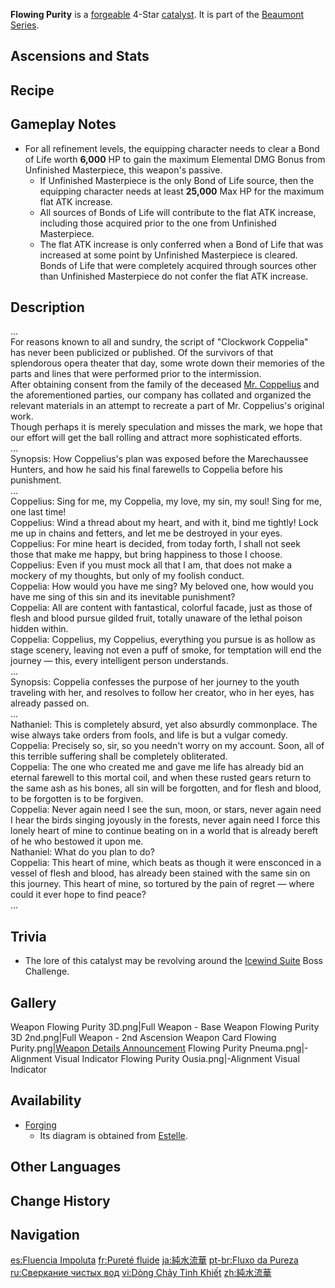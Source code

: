 {{Weapon Infobox
|title            = Flow&shy;ing Pu&shy;ri&shy;ty
|id               = 14425
|image            = <gallery>
Weapon Flowing Purity.png|Base
Weapon Flowing Purity 2nd.png|2nd Ascension
</gallery>
|type             = Catalyst
|quality          = 4
|base_atk         = 44
|2nd_stat_type    = ATK
|2nd_stat         = 6%
|series           = Beaumont
|releaseDate      = 2023-08-16
|obtain           = Forging
|diagram          = {{Sold By|Diagram: Flowing Purity}}
|passive          = Unfinished Masterpiece
|effect           = When using an [[Elemental Skill]], All [[Elemental DMG Bonus]] will be increased by (var1)% for 15s, and a [[Bond of Life]] worth 24% of [[Max HP]] will be granted. This effect can be triggered once every 10s. When the Bond of Life is cleared, every 1,000 HP cleared in the process will provide (var2)% All Elemental DMG Bonus, up to a maximum of (var3)%. This effect lasts 15s.
|eff_rank1_var1   = 8
|eff_rank2_var1   = 10
|eff_rank3_var1   = 12
|eff_rank4_var1   = 14
|eff_rank5_var1   = 16
|eff_rank1_var2   = 2
|eff_rank2_var2   = 2.5
|eff_rank3_var2   = 3
|eff_rank4_var2   = 3.5
|eff_rank5_var2   = 4
|eff_rank1_var3   = 12
|eff_rank2_var3   = 15
|eff_rank3_var3   = 18
|eff_rank4_var3   = 21
|eff_rank5_var3   = 24
|eff_scale1       = Max HP
|eff_att1         = Elemental DMG Bonus
|eff_att2         = Bond of Life
}}
{{Description|A strangely-shaped anthology of scripts. All the scripts written by Coppelius are recorded within.}}
'''Flowing Purity''' is a [[Forge|forgeable]] 4-Star [[catalyst]]. It is part of the [[Beaumont Series]].

==Ascensions and Stats==
{{Weapon Ascensions and Stats
|ascendMat1 = Dross of Pure Sacred Dewdrop
|ascendMat2 = Sublimation of Pure Sacred Dewdrop
|ascendMat3 = Spring of Pure Sacred Dewdrop
|ascendMat4 = Essence of Pure Sacred Dewdrop
|bossMat1   = Rift Core
|bossMat2   = Foreign Synapse
|bossMat3   = Alien Life Core
|commonMat1 = Transoceanic Pearl
|commonMat2 = Transoceanic Chunk
|commonMat3 = Xenochromatic Crystal
}}

==Recipe==
{{Recipe
|type = Forging
|Midlander Catalyst Billet = 1
|Condessence Crystal = 50
|White Iron Chunk = 50
|Mora = 500
|time = 10s
|sort = Midlander Catalyst Billet;Condessence Crystal;White Iron Chunk;Mora
}}

==Gameplay Notes==
* For all refinement levels, the equipping character needs to clear a Bond of Life worth '''6,000''' HP to gain the maximum Elemental DMG Bonus from Unfinished Masterpiece, this weapon's passive.
** If Unfinished Masterpiece is the only Bond of Life source, then the equipping character needs at least '''25,000''' Max HP for the maximum flat ATK increase.
** All sources of Bonds of Life will contribute to the flat ATK increase, including those acquired prior to the one from Unfinished Masterpiece.{{Verify|Verified for [[Finale of the Deep]], but Flowing Purity unknown}}
** The flat ATK increase is only conferred when a Bond of Life that was increased at some point by Unfinished Masterpiece is cleared. Bonds of Life that were completely acquired through sources other than Unfinished Masterpiece do not confer the flat ATK increase.{{Verify|Verified for [[Finale of the Deep]], but Flowing Purity unknown}}

==Description==
...<br>
For reasons known to all and sundry, the script of "Clockwork Coppelia" has never been publicized or published. Of the survivors of that splendorous opera theater that day, some wrote down their memories of the parts and lines that were performed prior to the intermission.<br>
After obtaining consent from the family of the deceased [[Coppelius|Mr. Coppelius]] and the aforementioned parties, our company has collated and organized the relevant materials in an attempt to recreate a part of Mr. Coppelius's original work.<br>
Though perhaps it is merely speculation and misses the mark, we hope that our effort will get the ball rolling and attract more sophisticated efforts.<br>
...<br>
Synopsis: How Coppelius's plan was exposed before the Marechaussee Hunters, and how he said his final farewells to Coppelia before his punishment.<br>
...<br>
Coppelius: Sing for me, my Coppelia, my love, my sin, my soul! Sing for me, one last time!<br>
Coppelius: Wind a thread about my heart, and with it, bind me tightly! Lock me up in chains and fetters, and let me be destroyed in your eyes.<br>
Coppelius: For mine heart is decided, from today forth, I shall not seek those that make me happy, but bring happiness to those I choose.<br>
Coppelius: Even if you must mock all that I am, that does not make a mockery of my thoughts, but only of my foolish conduct.<br>
Coppelia: How would you have me sing? My beloved one, how would you have me sing of this sin and its inevitable punishment?<br>
Coppelia: All are content with fantastical, colorful facade, just as those of flesh and blood pursue gilded fruit, totally unaware of the lethal poison hidden within.<br>
Coppelia: Coppelius, my Coppelius, everything you pursue is as hollow as stage scenery, leaving not even a puff of smoke, for temptation will end the journey &mdash; this, every intelligent person understands.<br>
...<br>
Synopsis: Coppelia confesses the purpose of her journey to the youth traveling with her, and resolves to follow her creator, who in her eyes, has already passed on.<br>
...<br>
Nathaniel: This is completely absurd, yet also absurdly commonplace. The wise always take orders from fools, and life is but a vulgar comedy.<br>
Coppelia: Precisely so, sir, so you needn't worry on my account. Soon, all of this terrible suffering shall be completely obliterated.<br>
Coppelia: The one who created me and gave me life has already bid an eternal farewell to this mortal coil, and when these rusted gears return to the same ash as his bones, all sin will be forgotten, and for flesh and blood, to be forgotten is to be forgiven.<br>
Coppelia: Never again need I see the sun, moon, or stars, never again need I hear the birds singing joyously in the forests, never again need I force this lonely heart of mine to continue beating on in a world that is already bereft of he who bestowed it upon me.<br>
Nathaniel: What do you plan to do?<br>
Coppelia: This heart of mine, which beats as though it were ensconced in a vessel of flesh and blood, has already been stained with the same sin on this journey. This heart of mine, so tortured by the pain of regret &mdash; where could it ever hope to find peace?<br>
...

==Trivia==
*The lore of this catalyst may be revolving around the [[Icewind Suite]] Boss Challenge.

==Gallery==
<gallery>
Weapon Flowing Purity 3D.png|Full Weapon - Base
Weapon Flowing Purity 3D 2nd.png|Full Weapon - 2nd Ascension
Weapon Card Flowing Purity.png|[https://www.hoyolab.com/article/20789175 Weapon Details Announcement]
Flowing Purity Pneuma.png|{{Pneuma}}-Alignment Visual Indicator
Flowing Purity Ousia.png|{{Ousia}}-Alignment Visual Indicator
</gallery>

==Availability==
* [[Forging]]
** Its diagram is obtained from [[Estelle]].

==Other Languages==
{{Other Languages
|1_en      = Flowing Purity
|1_zhs     = 纯水流华
|1_zhs_rm  = Chúnshuǐ Liúhuá
|1_zht     = 純水流華
|1_zht_rm  = Chúnshuǐ Liúhuá
|1_zh_tl   = 
|1_ja      = 純水流華
|1_ja_rm   = Junsui Ryuuka{{Assumed}}
|1_ja_tl   = 
|1_ko      = 순수한 달빛 물결
|1_ko_tl   = Pure Moonlight Waves
|1_es      = Fluencia Impoluta
|1_es_tl   = Pristine Fluency
|1_fr      = Pureté fluide
|1_fr_tl   = Flowing Purity
|1_ru      = Сверкание чистых вод
|1_ru_tl   = Sparkle of Pure Waters
|1_th      = Flowing Purity
|1_vi      = Dòng Chảy Tinh Khiết
|1_vi_tl   = Pure Flow
|1_de      = Fließende Reinheit
|1_de_tl   = Flowing Purity
|1_id      = Flowing Purity
|1_pt      = Fluxo da Pureza
|1_pt_tl   = 
|1_tr      = Saflığın Akışı
|1_tr_tl   = Flow of Purity
|1_it      = Corrente d'acqua pura
|1_it_tl   = Stream of Pure Water

|2_en      = Unfinished Masterpiece
|2_zhs     = 未完的杰作
|2_zhs_rm  = 
|2_zht     = 未完的傑作
|2_zht_rm  = 
|2_zh_tl   = 
|2_ja      = 未完成の傑作
|2_ja_rm   = Mikansei no Kessaku
|2_ja_tl   = 
|2_ko      = 미완<->의 걸작
|2_ko_tl   = Unfinished Masterpiece
|2_es      = Obra maestra inacabada
|2_es_tl   = Unfinished Masterwork
|2_fr      = Chef-d'œuvre incomplet
|2_fr_tl   = Incomplete Masterpiece
|2_ru      = Неоконченный шедевр
|2_ru_tl   = Unfinished Masterpiece
|2_th      = Unfinished Masterpiece
|2_vi      = Kiệt Tác Chưa Hoàn Thành
|2_vi_tl   = 
|2_de      = Unvollendetes Meisterwerk
|2_de_tl   = Unfinished Masterpiece
|2_id      = Unfinished Masterpiece
|2_pt      = Obra-prima Incompleta
|2_pt_tl   = 
|2_tr      = Tamamlanmamış Şaheser
|2_tr_tl   = Unfinished Masterpiece
|2_it      = Capolavoro incompleto
|2_it_tl   = Incomplete Masterpiece
}}

==Change History==
{{Change History|4.0}}

==Navigation==
{{Weapons by Series Navbox|Beaumont}}
{{Weapon Navbox|Catalysts}}

[[es:Fluencia Impoluta]]
[[fr:Pureté fluide]]
[[ja:純水流華]]
[[pt-br:Fluxo da Pureza]]
[[ru:Сверкание чистых вод]]
[[vi:Dòng Chảy Tinh Khiết]]
[[zh:純水流華]]